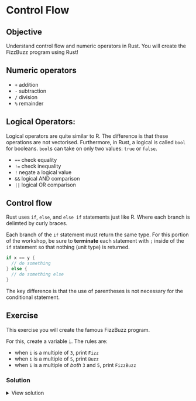 # Control Flow

::: callout-tip
## Objective

Understand control flow and numeric operators in Rust. You will create the FizzBuzz program using Rust!

:::

## Numeric operators

- `+` addition
- `-` subtraction
- `/` division
- `%` remainder

## Logical Operators:

Logical operators are quite similar to R. The difference is that these operations are not vectorised. Furthermore, in Rust, a logical is called `bool` for booleans. `bool`s can take on only two values: `true` or `false`.

- `==` check equality
- `!=` check inequality
- `!` negate a logical value
- `&&` logical AND comparison
- `||` logical OR comparison


## Control flow

Rust uses `if`, `else`, and `else if` statements just like R. Where each branch is delimted by curly braces.

::: callout-warning
Each branch of the `if` statement must return the same type. For this portion of the workshop, be sure to **terminate** each statement with `;` inside of the `if` statement so that nothing (unit type) is returned.
:::


```rust
if x == y {
  // do something
} else {
  // do something else
}
```

The key difference is that the use of parentheses is not necessary for the conditional statement.


## Exercise

This exercise you will create the famous FizzBuzz program.

For this, create a variable `i`. The rules are:

- when `i` is a multiple of `3`, print `Fizz`
- when `i` is a multiple of `5`, print `Buzz`
- when `i` is a multiple of _both_ `3` and `5`, print `FizzBuzz`


### Solution

<details>
<summary>View solution</summary>
```rust
fn main() {
    // let i = 15; // FizzBuzz
    // let i = 3; // Fizz
    // let i = 5; // Buzz
    let i = 47; // Nothing
    if (i % 3 == 0) && (i % 5 == 0) {
        println!("FizzBuzz");
    } else if i % 3 == 0 {
        println!("Fizz");
    } else if i % 5 == 0 {
        println!("Buzz");
    }
}
```
</details>
